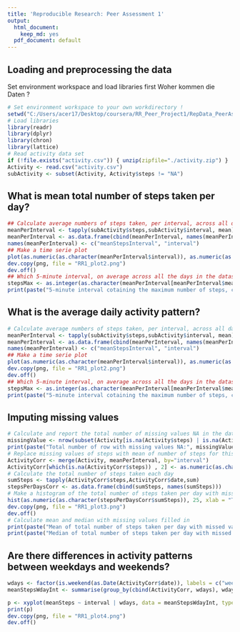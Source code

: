 ```yaml
---
title: 'Reproducible Research: Peer Assessment 1'
output:
  html_document:
    keep_md: yes
  pdf_document: default
---
```



## Loading and preprocessing the data 

Set environment workspace and load libraries first
Woher kommen die Daten ?

```r
# Set environment workspace to your own workdirectory !
setwd("C:/Users/acer17/Desktop/coursera/RR_Peer_Project1/RepData_PeerAssessment1")
# Load libraries
library(readr)
library(dplyr)
library(chron)
library(lattice)
# Read activity data set
if (!file.exists("activity.csv")) { unzip(zipfile="./activity.zip") }
Activity <- read.csv("activity.csv")
subActivity <- subset(Activity, Activity$steps != "NA")
```
## What is mean total number of steps taken per day?


```r
## Calculate average numbers of steps taken, per interval, across all days
meanPerInterval <- tapply(subActivity$steps,subActivity$interval, mean) 
meanPerInterval <- as.data.frame(cbind(meanPerInterval, names(meanPerInterval)))
names(meanPerInterval) <- c("meanStepsInterval", "interval")
## Make a time serie plot
plot(as.numeric(as.character(meanPerInterval$interval)), as.numeric(as.character(meanPerInterval$meanStepsInterval)), xlab = "5-minute interval", ylab= "Mean of steps", col = "blue", type="l", main = "Interval with highest activity: 800 ~ 850")
dev.copy(png, file = "RR1_plot2.png") 
dev.off()
## Which 5-minute interval, on average across all the days in the dataset, contains the maximum number of steps?
stepsMax <- as.integer(as.character(meanPerInterval[meanPerInterval$meanStepsInterval==max(as.numeric(as.character(meanPerInterval$meanStepsInterval))), 2]))
print(paste("5-minute interval cotaining the maximum number of steps, calculated on average across all days:", stepsMax))
```


## What is the average daily activity pattern?

```r
# Calculate average numbers of steps taken, per interval, across all days
meanPerInterval <- tapply(subActivity$steps,subActivity$interval, mean) 
meanPerInterval <- as.data.frame(cbind(meanPerInterval, names(meanPerInterval)))
names(meanPerInterval) <- c("meanStepsInterval", "interval")
## Make a time serie plot
plot(as.numeric(as.character(meanPerInterval$interval)), as.numeric(as.character(meanPerInterval$meanStepsInterval)), xlab = "5-minute interval", ylab= "Mean of steps", col = "blue", type="l", main = "Interval with highest mean of steps: 800 ~ 850")
dev.copy(png, file = "RR1_plot2.png") 
dev.off()
## Which 5-minute interval, on average across all the days in the dataset, contains the maximum number of steps?
stepsMax <- as.integer(as.character(meanPerInterval[meanPerInterval$meanStepsInterval==max(as.numeric(as.character(meanPerInterval$meanStepsInterval))), 2]))
print(paste("5-minute interval cotaining the maximum number of steps, calculated on average across all days:", stepsMax))
```

## Imputing missing values

```r
# Calculate and report the total number of missing values NA in the dataset, i.e. number of rows
missingValue <- nrow(subset(Activity[is.na(Activity$steps) | is.na(Activity$interval) | is.na(Activity$date), ]))
print(paste("Total number of row with missing values NA:", missingValue))
# Replace missing values of steps with mean of number of steps for this interval, across all days
ActivityCorr <- merge(Activity, meanPerInterval, by="interval")
ActivityCorr[which(is.na(ActivityCorr$steps)) , 2] <- as.numeric(as.character(ActivityCorr[which(is.na(ActivityCorr$steps)) , 4])) 
# Calculate the total number of steps taken each day
sumSteps <- tapply(ActivityCorr$steps,ActivityCorr$date,sum) 
stepsPerDaysCorr <- as.data.frame(cbind(sumSteps, names(sumSteps)))
# Make a histogram of the total number of steps taken per day with missing values filled in
hist(as.numeric(as.character(stepsPerDaysCorr$sumSteps)), 25, xlab = "Total number of steps taken per day", main= "Highest frequency between 10'000 to 11'000 total steps per day", sub = " missing values replaced by mean steps of interval", col = "grey", freq = TRUE)
dev.copy(png, file = "RR1_plot3.png")
dev.off()
# Calculate mean and median with missing values filled in
print(paste("Mean of total number of steps taken per day with missed values replaced by mean of interval:", mean(as.numeric(as.character(stepsPerDaysCorr$sumSteps)), na.rm = TRUE)))
print(paste("Median of total number of steps taken per day with missed values replaced by median of interval:", median(as.numeric(as.character(stepsPerDaysCorr$sumSteps)), na.rm = TRUE)))
```

## Are there differences in activity patterns between weekdays and weekends?

```r
wdays <- factor(is.weekend(as.Date(ActivityCorr$date)), labels = c("weekday", "weekend"))
meanStepsWdayInt <- summarise(group_by(cbind(ActivityCorr, wdays), wdays, interval), meanSteps= mean(steps))

p <- xyplot(meanSteps ~ interval | wdays, data = meanStepsWdayInt, type="l", xlab = "Interval", ylab = "Number of steps", layout = c(1, 2))   
print(p)
dev.copy(png, file = "RR1_plot4.png") 
dev.off()
```


